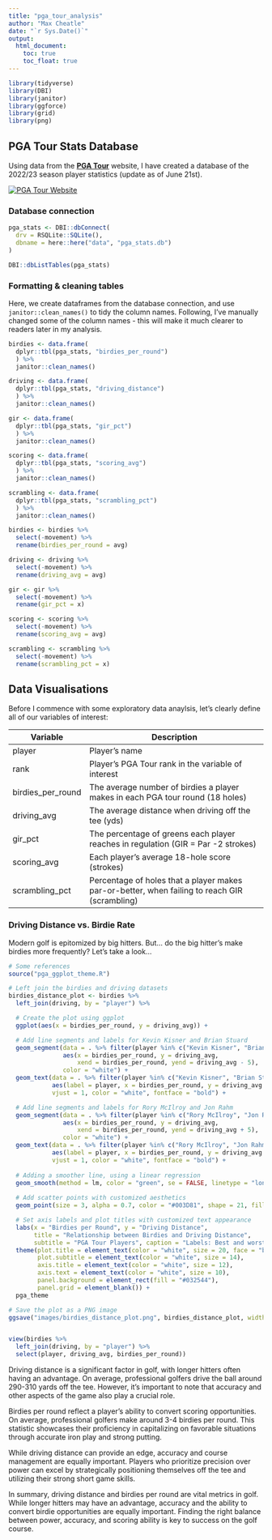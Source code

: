 ```yaml
---
title: "pga_tour_analysis"
author: "Max Cheatle"
date: "`r Sys.Date()`"
output:
  html_document:
    toc: true
    toc_float: true
---
```


```r

library(tidyverse)
library(DBI)
library(janitor)
library(ggforce)
library(grid)
library(png)

```

## PGA Tour Stats Database

Using data from the [**PGA Tour**](https://www.pgatour.com/stats) website, I have created a database of the 2022/23 season player statistics (update as of June 21st).

[![PGA Tour Website](images/pga_tour_website.png)](https://www.pgatour.com/stats)

### Database connection

```r

pga_stats <- DBI::dbConnect(
  drv = RSQLite::SQLite(),
  dbname = here::here("data", "pga_stats.db")
)

DBI::dbListTables(pga_stats)

```

### Formatting & cleaning tables

Here, we create dataframes from the database connection, and use `janitor::clean_names()` to tidy the column names. Following, I've manually changed some of the column names - this will make it much clearer to readers later in my analysis.

```r

birdies <- data.frame(
  dplyr::tbl(pga_stats, "birdies_per_round")
  ) %>% 
  janitor::clean_names()

driving <- data.frame(
  dplyr::tbl(pga_stats, "driving_distance")
  ) %>% 
  janitor::clean_names()

gir <- data.frame(
  dplyr::tbl(pga_stats, "gir_pct")
  ) %>% 
  janitor::clean_names()

scoring <- data.frame(
  dplyr::tbl(pga_stats, "scoring_avg")
  ) %>% 
  janitor::clean_names()

scrambling <- data.frame(
  dplyr::tbl(pga_stats, "scrambling_pct")
  ) %>% 
  janitor::clean_names()

```

```r

birdies <- birdies %>% 
  select(-movement) %>% 
  rename(birdies_per_round = avg)

driving <- driving %>% 
  select(-movement) %>% 
  rename(driving_avg = avg)

gir <- gir %>% 
  select(-movement) %>% 
  rename(gir_pct = x)

scoring <- scoring %>% 
  select(-movement) %>% 
  rename(scoring_avg = avg)

scrambling <- scrambling %>% 
  select(-movement) %>% 
  rename(scrambling_pct = x)

```

## Data Visualisations

Before I commence with some exploratory data anaylsis, let's clearly define all of our variables of interest:

| Variable          | Description                                                                                   |
|----------------|--------------------------------------------------------|
| player            | Player's name                                                                                 |
| rank              | Player's PGA Tour rank in the variable of interest                                            |
| birdies_per_round | The average number of birdies a player makes in each PGA tour round (18 holes)                |
| driving_avg       | The average distance when driving off the tee (yds)                                           |
| gir_pct           | The percentage of greens each player reaches in regulation (GIR = Par -2 strokes)             |
| scoring_avg       | Each player's average 18-hole score (strokes)                                                 |
| scrambling_pct    | Percentage of holes that a player makes par-or-better, when failing to reach GIR (scrambling) |

### Driving Distance vs. Birdie Rate

Modern golf is epitomized by big hitters. But... do the big hitter's make birdies more frequently? Let's take a look...

```r

# Some references
source("pga_ggplot_theme.R")

# Left join the birdies and driving datasets
birdies_distance_plot <- birdies %>% 
  left_join(driving, by = "player") %>% 

  # Create the plot using ggplot
  ggplot(aes(x = birdies_per_round, y = driving_avg)) +

  # Add line segments and labels for Kevin Kisner and Brian Stuard
  geom_segment(data = . %>% filter(player %in% c("Kevin Kisner", "Brian Stuard")),
               aes(x = birdies_per_round, y = driving_avg, 
                   xend = birdies_per_round, yend = driving_avg - 5),
               color = "white") +
  geom_text(data = . %>% filter(player %in% c("Kevin Kisner", "Brian Stuard")),
            aes(label = player, x = birdies_per_round, y = driving_avg - 6), 
            vjust = 1, color = "white", fontface = "bold") +

  # Add line segments and labels for Rory McIlroy and Jon Rahm
  geom_segment(data = . %>% filter(player %in% c("Rory McIlroy", "Jon Rahm")),
               aes(x = birdies_per_round, y = driving_avg, 
                   xend = birdies_per_round, yend = driving_avg + 5),
               color = "white") +
  geom_text(data = . %>% filter(player %in% c("Rory McIlroy", "Jon Rahm")),
            aes(label = player, x = birdies_per_round, y = driving_avg + 7), 
            vjust = 1, color = "white", fontface = "bold") +
  
  # Adding a smoother line, using a linear regression
  geom_smooth(method = lm, color = "green", se = FALSE, linetype = "longdash") +
  
  # Add scatter points with customized aesthetics
  geom_point(size = 3, alpha = 0.7, color = "#003D81", shape = 21, fill = "#003D81") +

  # Set axis labels and plot titles with customized text appearance
  labs(x = "Birdies per Round", y = "Driving Distance",
       title = "Relationship between Birdies and Driving Distance",
       subtitle = "PGA Tour Players", caption = "Labels: Best and worst performers in both metrics") +
  theme(plot.title = element_text(color = "white", size = 20, face = "bold"),
        plot.subtitle = element_text(color = "white", size = 14),
        axis.title = element_text(color = "white", size = 12),
        axis.text = element_text(color = "white", size = 10),
        panel.background = element_rect(fill = "#032544"),
        panel.grid = element_blank()) +
  pga_theme

# Save the plot as a PNG image
ggsave("images/birdies_distance_plot.png", birdies_distance_plot, width = 16, height = 8)


view(birdies %>% 
  left_join(driving, by = "player") %>% 
  select(player, driving_avg, birdies_per_round))
```

Driving distance is a significant factor in golf, with longer hitters often having an advantage. On average, professional golfers drive the ball around 290-310 yards off the tee. However, it's important to note that accuracy and other aspects of the game also play a crucial role.

Birdies per round reflect a player's ability to convert scoring opportunities. On average, professional golfers make around 3-4 birdies per round. This statistic showcases their proficiency in capitalizing on favorable situations through accurate iron play and strong putting.

While driving distance can provide an edge, accuracy and course management are equally important. Players who prioritize precision over power can excel by strategically positioning themselves off the tee and utilizing their strong short game skills.

In summary, driving distance and birdies per round are vital metrics in golf. While longer hitters may have an advantage, accuracy and the ability to convert birdie opportunities are equally important. Finding the right balance between power, accuracy, and scoring ability is key to success on the golf course.
